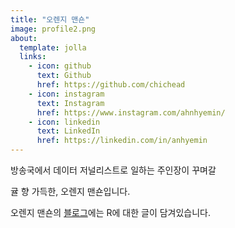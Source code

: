 ```yaml
---
title: "오렌지 맨숀"
image: profile2.png
about:
  template: jolla
  links:
    - icon: github
      text: Github
      href: https://github.com/chichead
    - icon: instagram
      text: Instagram
      href: https://www.instagram.com/ahnhyemin/
    - icon: linkedin
      text: LinkedIn
      href: https://linkedin.com/in/anhyemin
---
```


방송국에서 데이터 저널리스트로 일하는 주인장이 꾸며갈

귤 향 가득한, 오렌지 맨숀입니다.

오렌지 맨숀의 [블로그](https://orange-mansion.com/blog.html)에는 R에 대한 글이 담겨있습니다.
